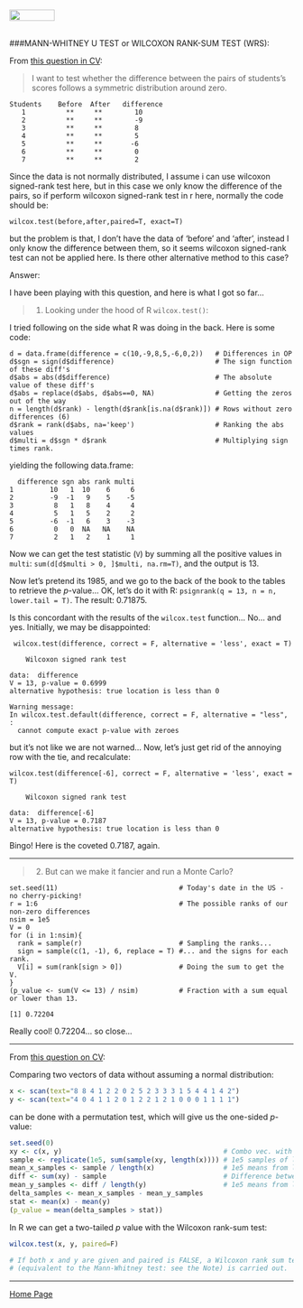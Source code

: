 <br>
<a href="http://rinterested.github.io/statistics/index.html">
<img HEIGHT="20" WIDTH="80" src="https://cloud.githubusercontent.com/assets/9312897/10556783/a27a26fa-745c-11e5-9b1a-2d5bd737387a.PNG"></a>
<br><br>

###MANN-WHITNEY U TEST or WILCOXON RANK-SUM TEST (WRS):
<br>

From [this question in CV](http://stats.stackexchange.com/q/229358/67822):

>I want to test whether the difference between the pairs of students's scores  follows a symmetric distribution around zero. 

    Students	Before 	After 	difference
       1	      **	 **	       10
       2	      **	 **	       -9
       3	      **	 **	       8
       4	      **	 **	       5
       5	      **	 **	      -6
       6	      **	 **        0
       7	      **	 **	       2

Since the data is not normally distributed, I assume i can use wilcoxon signed-rank test here, but in this case we only  know the difference of the pairs, so if perform wilcoxon signed-rank test in r here, normally the code should be:

    wilcox.test(before,after,paired=T, exact=T)

but the problem is that, I don't have the data of 'before' and 'after', instead I only know the difference between them, so it seems wilcoxon signed-rank test can not be applied here. Is there other alternative method to this case? 

Answer:

I have been playing with this question, and here is what I got so far...

> 1. Looking under the hood of R `wilcox.test()`:

I tried following on the side what R was doing in the back. Here is some code:

    d = data.frame(difference = c(10,-9,8,5,-6,0,2))   # Differences in OP
    d$sgn = sign(d$difference)                         # The sign function of these diff's
    d$abs = abs(d$difference)                          # The absolute value of these diff's
    d$abs = replace(d$abs, d$abs==0, NA)               # Getting the zeros out of the way
    n = length(d$rank) - length(d$rank[is.na(d$rank)]) # Rows without zero differences (6)
    d$rank = rank(d$abs, na='keep')                    # Ranking the abs values
    d$multi = d$sgn * d$rank                           # Multiplying sign times rank.

yielding the following data.frame:

      difference sgn abs rank multi
    1         10   1  10    6     6
    2         -9  -1   9    5    -5
    3          8   1   8    4     4
    4          5   1   5    2     2
    5         -6  -1   6    3    -3
    6          0   0  NA   NA    NA
    7          2   1   2    1     1

Now we can get the test statistic (`V`) by summing all the positive values in `multi`: `sum(d[d$multi > 0, ]$multi, na.rm=T)`, and the output is $13$.

Now let's pretend its 1985, and we go to the back of the book to the tables to retrieve the $p$-value... OK, let's do it with R: `psignrank(q = 13, n = n, lower.tail = T)`. The result: $0.71875$.

Is this concordant with the results of the `wilcox.test` function... No... and yes. Initially, we may be disappointed:

     wilcox.test(difference, correct = F, alternative = 'less', exact = T)
    
    	Wilcoxon signed rank test
    
    data:  difference
    V = 13, p-value = 0.6999
    alternative hypothesis: true location is less than 0
    
    Warning message:
    In wilcox.test.default(difference, correct = F, alternative = "less",  :
      cannot compute exact p-value with zeroes

but it's not like we are not warned... Now, let's just get rid of the annoying row with the tie, and recalculate:

    wilcox.test(difference[-6], correct = F, alternative = 'less', exact = T)
    
    	Wilcoxon signed rank test
    
    data:  difference[-6]
    V = 13, p-value = 0.7187
    alternative hypothesis: true location is less than 0

Bingo! Here is the coveted $0.7187$, again.

---

> 2. But can we make it fancier and run a Monte Carlo?

    set.seed(11)                              # Today's date in the US - no cherry-picking!
    r = 1:6                                   # The possible ranks of our non-zero differences
    nsim = 1e5 
    V = 0 
    for (i in 1:nsim){ 
      rank = sample(r)                        # Sampling the ranks...
      sign = sample(c(1, -1), 6, replace = T) #... and the signs for each rank.
      V[i] = sum(rank[sign > 0])              # Doing the sum to get the V.
    } 
    (p_value <- sum(V <= 13) / nsim)          # Fraction with a sum equal or lower than 13.

    [1] 0.72204

Really cool! $0.72204$... so close...

---

From [this question on CV](http://stats.stackexchange.com/q/26817/67822):

Comparing two vectors of data without assuming a normal distribution:

```r
x <- scan(text="8 8 4 1 2 2 0 2 5 2 3 3 3 1 5 4 4 1 4 2") 
y <- scan(text="4 0 4 1 1 2 0 1 2 2 1 2 1 0 0 0 1 1 1 1")
```

can be done with a permutation test, which will give us the one-sided $p$-value:

```r
set.seed(0)
xy <- c(x, y)                                        # Combo vec. with x and y combined. 40 entries.
sample <- replicate(1e5, sum(sample(xy, length(x)))) # 1e5 samples of length(x) w/o replac. from combo xy, returning the sum of their elements.
mean_x_samples <- sample / length(x)                 # 1e5 means from length(x) samples from xy
diff <- sum(xy) - sample                             # Difference between combo vec and samples
mean_y_samples <- diff / length(y)                   # 1e5 means from length(y) samples from xy
delta_samples <- mean_x_samples - mean_y_samples
stat <- mean(x) - mean(y)
(p_value = mean(delta_samples > stat))
```

In R we can get a two-tailed $p$ value with the Wilcoxon rank-sum test:

```r
wilcox.test(x, y, paired=F) 

# If both x and y are given and paired is FALSE, a Wilcoxon rank sum test 
# (equivalent to the Mann-Whitney test: see the Note) is carried out. 
```


---

<a href="http://rinterested.github.io/statistics/index.html">Home Page</a>
